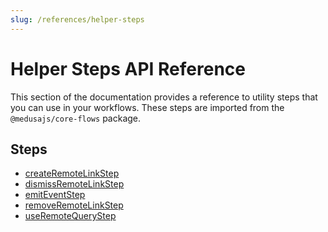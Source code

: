 ```yaml
---
slug: /references/helper-steps
---
```



# Helper Steps API Reference

This section of the documentation provides a reference to utility steps that you can use in your workflows. These steps are imported from the `@medusajs/core-flows` package.

## Steps

- [createRemoteLinkStep](../../helper_steps/functions/helper_steps.createRemoteLinkStep/page.mdx)
- [dismissRemoteLinkStep](../../helper_steps/functions/helper_steps.dismissRemoteLinkStep/page.mdx)
- [emitEventStep](../../helper_steps/functions/helper_steps.emitEventStep/page.mdx)
- [removeRemoteLinkStep](../../helper_steps/functions/helper_steps.removeRemoteLinkStep/page.mdx)
- [useRemoteQueryStep](../../helper_steps/functions/helper_steps.useRemoteQueryStep/page.mdx)

